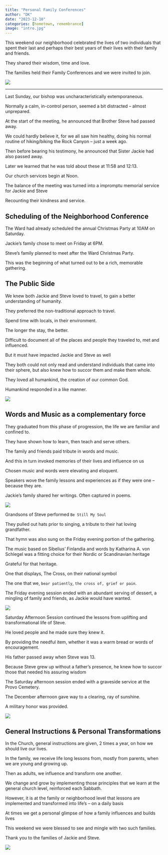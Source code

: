---
title: "Personal Family Conferences"
author: "DK"
date: "2023-12-10"
categories: [hometown, remembrance]
image: "intro.jpg"
---

This weekend our neighborhood celebrated the lives of two individuals that spent their last and perhaps their best years of their lives with their family and friends.

They shared their wisdom, time and love.

The families held their Family Conferences and we were invited to join.

![](main.jpeg)

---

Last Sunday, our bishop was uncharacteristically extemporaneous.

Normally a calm, in-control person, seemed a bit distracted -- almost unprepared.

At the start of the meeting, he announced that Brother Steve had passed away.

We could hardly believe it, for we all saw him healthy, doing his normal routine of hiking/biking the Rock Canyon -- just a week ago.

Then before bearing his testimony, he announced that Sister Jackie had also passed away.

Later we learned that he was told about these at 11:58 and 12:13.

Our church services begin at Noon.

The balance of the meeting was turned into a impromptu memorial service for Jackie and Steve

Recounting their kindness and service.

## Scheduling of the Neighborhood Conference

The Ward had already scheduled the annual Christmas Party at 10AM on Saturday.

Jackie's family chose to meet on Friday at 6PM.

Steve's family planned to meet after the Ward Christmas Party.

This was the beginning of what turned out to be a rich, memorable gathering.

## The Public Side

We knew both Jackie and Steve loved to travel, to  gain a better understanding of humanity.

They preferred the non-traditional approach to travel.

Spend time with locals, in their environment.

The longer the stay, the better.

Difficult to document all of the places and people they traveled to, met and influenced.

But it must have impacted Jackie and Steve as well

They both could not only read and understand individuals that came into their sphere, but also knew how to succor them and make them whole.

They loved all humankind, the creation of our common God.

Humankind responded in a like manner.

![](main3.jpeg)

## Words and Music as a complementary force

They graduated from this phase of progression, the life we are familiar and confined to.

They have shown how to learn, then teach and serve others.

The family and friends paid tribute in words and music.

And this in turn invoked memories of their lives and influence on us

Chosen music and words were elevating and eloquent.

Speakers wove the family lessons and experiences as if they were one -- because they are.

Jackie's family shared her writings.
Often captured in poems.

![](poem.jpg)

Grandsons of Steve performed `Be Still My Soul`

They pulled out hats prior to singing, a tribute to their hat loving grandfather.

That hymn was also sung on the Friday evening portion of the gathering.

The music based on Sibelius' Finlandia and words by  Katharina A. von Schlegel was a fitting choice for their Nordic or Scandinavian heritage

Grateful for that heritage.

One that displays, The Cross, on their national symbol

The one that we, `bear patiently`, `the cross of, grief or pain`.

The Friday evening session ended with an abundant serving of dessert, a mingling of family and friends, as Jackie would have wanted.

![](main2.jpeg)

Saturday Afternoon Session continued the lessons from uplifting and transformational life of Steve.

He loved people and he made sure they knew it.

By providing the needful item, whether it was a warm bread or words of encouragement.

His father passed away when Steve was 13.

Because Steve grew up without a father's presence, he knew how to succor those that needed his assuring wisdom

The Saturday afternoon session ended with a graveside service at the Provo Cemetery.

The December afternoon gave way to a clearing, ray of sunshine.

A military honor was provided.

![](flag.jpg)

## General Instructions & Personal Transformations

In the Church, general instructions are given, 2 times a year, on how we should live our lives.

In the family, we receive life long lessons from, mostly from parents, when we are young and growing up.

Then as adults, we influence and transform one another.

We change and grow by implementing those principles that we learn at the general church level, reinforced each Sabbath.

However, it is at the family or neighborhood level that lessons are implemented and transformed into life's -- on a daily basis

At times we get a personal glimpse of how a family influences and builds lives

This weekend we were blessed to see and mingle with two such families.

Thank you to the families of Jackie and Steve.

![](ray.jpeg)